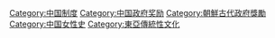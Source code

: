 [[Category:中国制度|Category:中国制度]]
[[Category:中国政府奖励|Category:中国政府奖励]]
[[Category:朝鮮古代政府獎勵|Category:朝鮮古代政府獎勵]]
[[Category:中国女性史|Category:中国女性史]]
[[Category:東亞傳統性文化|Category:東亞傳統性文化]]